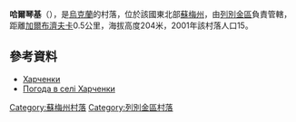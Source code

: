 {{coord|50|35|29|N|34|45|39|E|scale:100000_region:UA|display=title}}

'''哈爾琴基'''（{{lang-uk|Харченки}}），是[[烏克蘭|烏克蘭]]的村落，位於該國東北部[[蘇梅州|蘇梅州]]，由[[列別金區|列別金區]]負責管轄，距離[[加爾布濟夫卡_(列別金區)|加爾布濟夫卡]]0.5公里，海拔高度204米，2001年該村落人口15。

==參考資料==
* [http://w1.c1.rada.gov.ua/pls/z7502/A005?rdat1=02.02.2010&rf7571=29322 Харченки]{{dead link|date=2017年12月 |bot=InternetArchiveBot |fix-attempted=yes }}
* [http://weather.in.ua/ua/symskaja/27265 Погода в селі Харченки]{{Wayback|url=http://weather.in.ua/ua/symskaja/27265 |date=20160305112653 }}

{{DEFAULTSORT:Харченки}}
[[Category:蘇梅州村落|Category:蘇梅州村落]]
[[Category:列別金區村落|Category:列別金區村落]]


{{Sumy-geo-stub}}